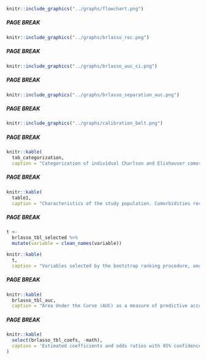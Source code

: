 <!-- FIGURES -->

```r
knitr::include_graphics("../graphs/flowchart.png")
```

##### PAGE BREAK

```r
knitr::include_graphics("../graphs/brlasso_roc.png")
```

##### PAGE BREAK

```r

knitr::include_graphics("../graphs/brlasso_auc_ci.png")
```

##### PAGE BREAK

```r
knitr::include_graphics("../graphs/brlasso_separation_auc.png")
```

##### PAGE BREAK

```r
knitr::include_graphics("../graphs/calibration_belt.png")
```

##### PAGE BREAK





<!-- TABLES -->


```r
knitr::kable(
  tab_categorization, 
  caption = "Categorization of individual Charlson and Elixhauser comorbidities into broader comorbidities.")

```

##### PAGE BREAK

```r
knitr::kable(
  table1, 
  caption = "Characteristics of the study population. Comorbidities recorded for at least one patient who survived 90 days, and one who did not, were modeled as potential predictors.")
```

##### PAGE BREAK

```r
t <- 
  brlasso_tbl_selected %>% 
  mutate(variable = clean_names(variable))

knitr::kable(
  t, 
  caption = "Variables selected by the bootstrap ranking procedure, and therefore kept in the 'BRL' model. Variables chosen at least 33 times out of 100 were kept in the 'BRL reduced' model as well. ASA grade 2 and 3 were kept in both models, since those are usually distinguished anyway. It would however be possible to use a model lumping grade 1 and 2 together.")
```

##### PAGE BREAK

```r
knitr::kable(
  brlasso_tbl_auc, 
  caption = "Area Under the Curve (AUC) as a measure of predictive accuracy for the 'BRL' model, the 'BRL reduced', a model with age and sex, as well as univariable models with ASA grade and the Charlson or Elixhauser comorbidity indices. Age was included as either a main effect, or in the form of restricted cubic splines (RCS) with three knots. 'BRL reduced' was also used without cancer and performed equally well in terms of AUC. The correction for optimism slightly decreased the AUC values, but those changes were marginal.")
```

##### PAGE BREAK

```r

knitr::kable(
  select(brlasso_tbl_coefs, -math),
  caption = 'Estimated coefficients and odds ratios with 95% confidence intervals for the "BRL reduced" model.'
)
```
